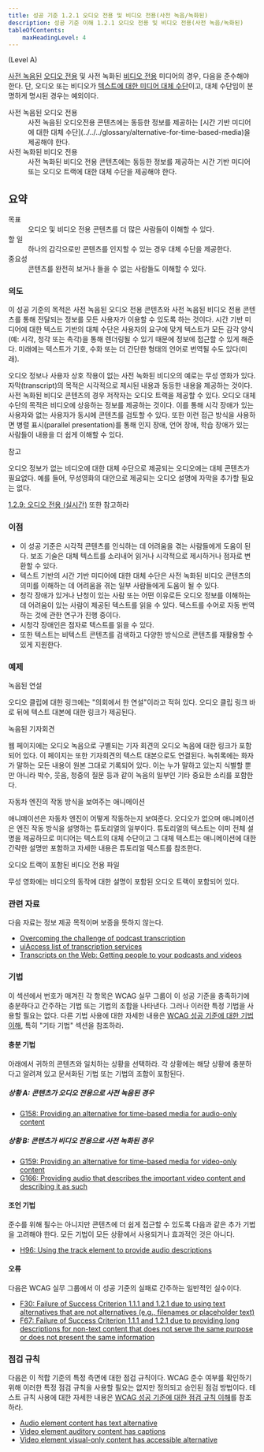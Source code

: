 ```yaml
---
title: 성공 기준 1.2.1 오디오 전용 및 비디오 전용(사전 녹음/녹화된)
description: 성공 기준 이해 1.2.1 오디오 전용 및 비디오 전용(사전 녹음/녹화된)
tableOfContents:
    maxHeadingLevel: 4
---
```




(Level A)

<Card title="성공 기준 (SC)">

[사전 녹음된](../../../glossary/prerecorded) [오디오 전용](../../../glossary/audio-only) 및 사전 녹화된 [비디오 전용](../../../glossary/video-only) 미디어의 경우, 다음을 준수해야 한다. 단, 오디오 또는 비디오가 [텍스트에 대한 미디어 대체 수단](../../../glossary/media-alternative-for-text)이고, 대체 수단임이 분명하게 명시된 경우는 예외이다.

<dl>
<dt>사전 녹음된 오디오 전용</dt>
<dd>사전 녹음된 오디오전용 콘텐츠에는 동등한 정보를 제공하는 [시간 기반 미디어에 대한 대체 수단](../../../glossary/alternative-for-time-based-media)을 제공해야 한다.</dd>
<dt>사전 녹화된 비디오 전용</dt>
<dd>사전 녹화된 비디오 전용 콘텐츠에는 동등한 정보를 제공하는 시간 기반 미디어 또는 오디오 트랙에 대한 대체 수단을 제공해야 한다.</dd>
</dl>

</Card>

## 요약

<dl>
<dt>목표</dt>
<dd>오디오 및 비디오 전용 콘텐츠를 더 많은 사람들이 이해할 수 있다.</dd>
<dt>할 일</dt>
<dd>하나의 감각으로만 콘텐츠를 인지할 수 있는 경우 대체 수단을 제공한다.</dd>
<dt>중요성</dt>
<dd>콘텐츠를 완전히 보거나 들을 수 없는 사람들도 이해할 수 있다.</dd>
</dl>

### 의도

이 성공 기준의 목적은 사전 녹음된 오디오 전용 콘텐츠와 사전 녹음된 비디오 전용 콘텐츠를 통해 전달되는 정보를 모든 사용자가 이용할 수 있도록 하는 것이다. 시간 기반 미디어에 대한 텍스트 기반의 대체 수단은 사용자의 요구에 맞게 텍스트가 모든 감각 양식(예: 시각, 청각 또는 촉각)을 통해 렌더링될 수 있기 때문에 정보에 접근할 수 있게 해준다. 미래에는 텍스트가 기호, 수화 또는 더 간단한 형태의 언어로 번역될 수도 있다(미래).

오디오 정보나 사용자 상호 작용이 없는 사전 녹화된 비디오의 예로는 무성 영화가 있다. 자막(transcript)의 목적은 시각적으로 제시된 내용과 동등한 내용을 제공하는 것이다. 사전 녹화된 비디오 콘텐츠의 경우 저작자는 오디오 트랙을 제공할 수 있다. 오디오 대체 수단의 목적은 비디오에 상응하는 정보를 제공하는 것이다. 이를 통해 시각 장애가 있는 사용자와 없는 사용자가 동시에 콘텐츠를 검토할 수 있다. 또한 이런 접근 방식을 사용하면 병렬 표시(parallel presentation)를 통해 인지 장애, 언어 장애, 학습 장애가 있는 사람들이 내용을 더 쉽게 이해할 수 있다.

참고

오디오 정보가 없는 비디오에 대한 대체 수단으로 제공되는 오디오에는 대체 콘텐츠가 필요없다. 예를 들어, 무성영화의 대안으로 제공되는 오디오 설명에 자막을 추가할 필요는 없다.

[1.2.9: 오디오 전용 (실시간)](../audio-only-live) 또한 참고하라

### 이점

*   이 성공 기준은 시각적 콘텐츠를 인식하는 데 어려움을 겪는 사람들에게 도움이 된다. 보조 기술은 대체 텍스트를 소리내어 읽거나 시각적으로 제시하거나 점자로 변환할 수 있다.
*   텍스트 기반의 시간 기반 미디어에 대한 대체 수단은 사전 녹화된 비디오 콘텐츠의 의미를 이해하는 데 어려움을 겪는 일부 사람들에게 도움이 될 수 있다.
*   청각 장애가 있거나 난청이 있는 사람 또는 어떤 이유로든 오디오 정보를 이해하는 데 어려움이 있는 사람이 제공된 텍스트를 읽을 수 있다. 텍스트를 수어로 자동 번역하는 것에 관한 연구가 진행 중이다.
*   시청각 장애인은 점자로 텍스트를 읽을 수 있다.
*   또한 텍스트는 비텍스트 콘텐츠를 검색하고 다양한 방식으로 콘텐츠를 재활용할 수 있게 지원한다.

### 예제

녹음된 연설

오디오 클립에 대한 링크에는 "의회에서 한 연설"이라고 적혀 있다. 오디오 클립 링크 바로 뒤에 텍스트 대본에 대한 링크가 제공된다.

녹음된 기자회견

웹 페이지에는 오디오 녹음으로 구별되는 기자 회견의 오디오 녹음에 대한 링크가 포함되어 있다. 이 페이지는 또한 기자회견의 텍스트 대본으로도 연결된다. 녹취록에는 화자가 말하는 모든 내용이 원본 그대로 기록되어 있다. 이는 누가 말하고 있는지 식별할 뿐만 아니라 박수, 웃음, 청중의 질문 등과 같이 녹음의 일부인 기타 중요한 소리를 포함한다.

자동차 엔진의 작동 방식을 보여주는 애니메이션

애니메이션은 자동차 엔진이 어떻게 작동하는지 보여준다. 오디오가 없으며 애니메이션은 엔진 작동 방식을 설명하는 튜토리얼의 일부이다. 튜토리얼의 텍스트는 이미 전체 설명을 제공하므로 미디어는 텍스트의 대체 수단이고 그 대체 텍스트는 애니메이션에 대한 간략한 설명만 포함하고 자세한 내용은 튜토리얼 텍스트를 참조한다.

오디오 트랙이 포함된 비디오 전용 파일

무성 영화에는 비디오의 동작에 대한 설명이 포함된 오디오 트랙이 포함되어 있다.

### 관련 자료

다음 자료는 정보 제공 목적이며 보증을 뜻하지 않는다.

*   [Overcoming the challenge of podcast transcription](http://www.rnib.org.uk/travel-downloads-podcasts-and-apps?List=be9c76d3-7ad0-4e03-a1a0-e6f6953b8178&ID=16)
*   [uiAccess list of transcription services](http://www.uiaccess.com/transcripts/transcript_services.html)
*   [Transcripts on the Web: Getting people to your podcasts and videos](http://www.uiaccess.com/transcripts/transcripts_on_the_web.html)

### 기법

이 섹션에서 번호가 매겨진 각 항목은 WCAG 실무 그룹이 이 성공 기준을 충족하기에 충분하다고 간주하는 기법 또는 기법의 조합을 나타낸다. 그러나 이러한 특정 기법을 사용할 필요는 없다. 다른 기법 사용에 대한 자세한 내용은 [WCAG 성공 기준에 대한 기법 이해](understanding-techniques), 특히 "기타 기법" 섹션을 참조하라.

#### 충분 기법

아래에서 귀하의 콘텐츠와 일치하는 상황을 선택하라. 각 상황에는 해당 상황에 충분하다고 알려져 있고 문서화된 기법 또는 기법의 조합이 포함된다.

##### 상황 A: 콘텐츠가 오디오 전용으로 사전 녹음된 경우

*   [G158: Providing an alternative for time-based media for audio-only content](https://www.w3.org/WAI/WCAG22/Techniques/general/G158)

##### 상황 B: 콘텐츠가 비디오 전용으로 사전 녹화된 경우

*   [G159: Providing an alternative for time-based media for video-only content](https://www.w3.org/WAI/WCAG22/Techniques/general/G159)
*   [G166: Providing audio that describes the important video content and describing it as such](https://www.w3.org/WAI/WCAG22/Techniques/general/G166)

#### 조언 기법

준수를 위해 필수는 아니지만 콘텐츠에 더 쉽게 접근할 수 있도록 다음과 같은 추가 기법을 고려해야 한다. 모든 기법이 모든 상황에서 사용되거나 효과적인 것은 아니다.

*   [H96: Using the track element to provide audio descriptions](https://www.w3.org/WAI/WCAG22/Techniques/html/H96)

#### 오류

다음은 WCAG 실무 그룹에서 이 성공 기준의 실패로 간주하는 일반적인 실수이다.

*   [F30: Failure of Success Criterion 1.1.1 and 1.2.1 due to using text alternatives that are not alternatives (e.g., filenames or placeholder text)](https://www.w3.org/WAI/WCAG22/Techniques/failures/F30)
*   [F67: Failure of Success Criterion 1.1.1 and 1.2.1 due to providing long descriptions for non-text content that does not serve the same purpose or does not present the same information](https://www.w3.org/WAI/WCAG22/Techniques/failures/F67)

### 점검 규칙

다음은 이 적합 기준의 특정 측면에 대한 점검 규칙이다. WCAG 준수 여부를 확인하기 위해 이러한 특정 점검 규칙을 사용할 필요는 없지만 정의되고 승인된 점검 방법이다. 테스트 규칙 사용에 대한 자세한 내용은 [WCAG 성공 기준에 대한 점검 규칙 이해](../understanding-act-rules.html)를 참조하라.

*   [Audio element content has text alternative](https://www.w3.org/WAI/standards-guidelines/act/rules/e7aa44/proposed/)
*   [Video element auditory content has captions](https://www.w3.org/WAI/standards-guidelines/act/rules/f51b46/proposed/)
*   [Video element visual-only content has accessible alternative](https://www.w3.org/WAI/standards-guidelines/act/rules/c3232f/proposed/)

